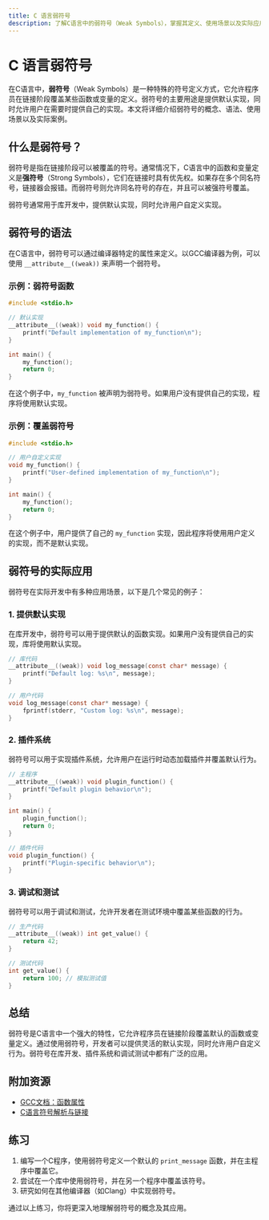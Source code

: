 ```yaml
---
title: C 语言弱符号
description: 了解C语言中的弱符号（Weak Symbols），掌握其定义、使用场景以及实际应用。
---
```


# C 语言弱符号

在C语言中，**弱符号**（Weak Symbols）是一种特殊的符号定义方式，它允许程序员在链接阶段覆盖某些函数或变量的定义。弱符号的主要用途是提供默认实现，同时允许用户在需要时提供自己的实现。本文将详细介绍弱符号的概念、语法、使用场景以及实际案例。

## 什么是弱符号？

弱符号是指在链接阶段可以被覆盖的符号。通常情况下，C语言中的函数和变量定义是**强符号**（Strong Symbols），它们在链接时具有优先权。如果存在多个同名符号，链接器会报错。而弱符号则允许同名符号的存在，并且可以被强符号覆盖。

弱符号通常用于库开发中，提供默认实现，同时允许用户自定义实现。

## 弱符号的语法

在C语言中，弱符号可以通过编译器特定的属性来定义。以GCC编译器为例，可以使用 `__attribute__((weak))` 来声明一个弱符号。

### 示例：弱符号函数

```c
#include <stdio.h>

// 默认实现
__attribute__((weak)) void my_function() {
    printf("Default implementation of my_function\n");
}

int main() {
    my_function();
    return 0;
}
```

在这个例子中，`my_function` 被声明为弱符号。如果用户没有提供自己的实现，程序将使用默认实现。

### 示例：覆盖弱符号

```c
#include <stdio.h>

// 用户自定义实现
void my_function() {
    printf("User-defined implementation of my_function\n");
}

int main() {
    my_function();
    return 0;
}
```

在这个例子中，用户提供了自己的 `my_function` 实现，因此程序将使用用户定义的实现，而不是默认实现。

## 弱符号的实际应用

弱符号在实际开发中有多种应用场景，以下是几个常见的例子：

### 1. 提供默认实现

在库开发中，弱符号可以用于提供默认的函数实现。如果用户没有提供自己的实现，库将使用默认实现。

```c
// 库代码
__attribute__((weak)) void log_message(const char* message) {
    printf("Default log: %s\n", message);
}

// 用户代码
void log_message(const char* message) {
    fprintf(stderr, "Custom log: %s\n", message);
}
```

### 2. 插件系统

弱符号可以用于实现插件系统，允许用户在运行时动态加载插件并覆盖默认行为。

```c
// 主程序
__attribute__((weak)) void plugin_function() {
    printf("Default plugin behavior\n");
}

int main() {
    plugin_function();
    return 0;
}

// 插件代码
void plugin_function() {
    printf("Plugin-specific behavior\n");
}
```

### 3. 调试和测试

弱符号可以用于调试和测试，允许开发者在测试环境中覆盖某些函数的行为。

```c
// 生产代码
__attribute__((weak)) int get_value() {
    return 42;
}

// 测试代码
int get_value() {
    return 100; // 模拟测试值
}
```

## 总结

弱符号是C语言中一个强大的特性，它允许程序员在链接阶段覆盖默认的函数或变量定义。通过使用弱符号，开发者可以提供灵活的默认实现，同时允许用户自定义行为。弱符号在库开发、插件系统和调试测试中都有广泛的应用。

## 附加资源

- [GCC文档：函数属性](https://gcc.gnu.org/onlinedocs/gcc/Function-Attributes.html)
- [C语言符号解析与链接](https://en.wikipedia.org/wiki/Symbol_resolution)

## 练习

1. 编写一个C程序，使用弱符号定义一个默认的 `print_message` 函数，并在主程序中覆盖它。
2. 尝试在一个库中使用弱符号，并在另一个程序中覆盖该符号。
3. 研究如何在其他编译器（如Clang）中实现弱符号。

通过以上练习，你将更深入地理解弱符号的概念及其应用。